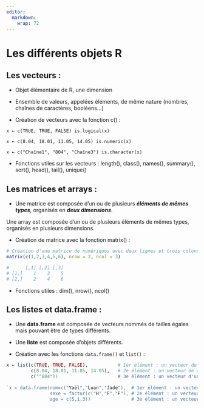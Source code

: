 ```yaml
---
editor: 
  markdown: 
    wrap: 72
---
```


# Les différents objets R {.backgroundTitre}

## Les vecteurs :

-   Objet élémentaire de R, une dimension

-   Ensemble de valeurs, appelées éléments, de même nature (nombres,
    chaînes de caractères, booléens…)

-   Création de vecteurs avec la fonction c() :

`x ← c(TRUE, TRUE, FALSE) is.logical(x)`

`x ← c(8.04, 18.01, 11.05, 14.05) is.numeric(x)`

`x ← c("Chaîne1", "804", "Chaîne3") is.character(x)`

-   Fonctions utiles sur les vecteurs : length(), class(), names(),
    summary(), sort(), head(), tail(), unique()

## Les matrices et arrays :

-   Une matrice est composée d'un ou de plusieurs ***éléments de mêmes
    types***, organisés en ***deux dimensions***.

Une array est composée d'un ou de plusieurs éléments de mêmes types,
organisés en plusieurs dimensions.

-   Création de matrice avec la fonction matrix() :

```.r
# Création d'une matrice de numériques avec deux lignes et trois colonnes, remplissage par colonne.`
matrix(c(1,2,3,4,5,6), nrow = 2, ncol = 3) 

#      [,1] [,2] [,3]
# [1,]    1    3    5
# [2,]    2    4    6
```

-   Fonctions utiles : dim(), nrow(), ncol()

## Les listes et data.frame :

-   Une **data.frame** est composée de vecteurs nommés de tailles égales
    mais pouvant être de types différents.

-   Une **liste** est composée d'objets différents.

-   Création avec les fonctions `data.frame()` et `list()` :

```.r
x ← list(c(TRUE, TRUE, FALSE),           # 1er élément : un vecteur de trois booléens
         c(8.04, 18.01, 11.05, 14.05),   # 2e élément : un vecteur de quatre numériques
         c(""804"))                      # 3e élément : un vecteur d'une chaîne de caractères
         
`x ← data.frame(nom=c("Yaël","Luan","Jade"),  # 1er élément : un vecteur « nom » de trois chaînes de caractères`
                sexe = factor(c("H","F","F"), # 2e élément : un vecteur « sexe » de trois chaînes de caractères (en facteurs)
                age = c(5,1,3))               # 3e élément : un vecteur « age » de trois numériques 
                
```
